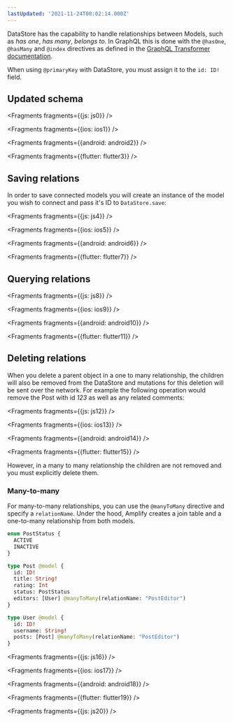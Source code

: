 ```yaml
---
lastUpdated: '2021-11-24T00:02:14.000Z'
---
```


DataStore has the capability to handle relationships between Models, such as *has one*, *has many*, *belongs to*. In GraphQL this is done with the `@hasOne`, `@hasMany` and `@index` directives as defined in the [GraphQL Transformer documentation](/cli/graphql/data-modeling).

<Callout warning>

When using `@primaryKey` with DataStore, you must assign it to the `id: ID!` field.

</Callout>

## Updated schema


<Fragments fragments={{js: js0}} />


<Fragments fragments={{ios: ios1}} />


<Fragments fragments={{android: android2}} />


<Fragments fragments={{flutter: flutter3}} />

## Saving relations

In order to save connected models you will create an instance of the model you wish to connect and pass it's ID to `DataStore.save`:


<Fragments fragments={{js: js4}} />


<Fragments fragments={{ios: ios5}} />


<Fragments fragments={{android: android6}} />


<Fragments fragments={{flutter: flutter7}} />

## Querying relations


<Fragments fragments={{js: js8}} />


<Fragments fragments={{ios: ios9}} />


<Fragments fragments={{android: android10}} />


<Fragments fragments={{flutter: flutter11}} />

## Deleting relations

When you delete a parent object in a one to many relationship, the children will also be removed from the DataStore and mutations for this deletion will be sent over the network. For example the following operation would remove the Post with id *123* as well as any related comments:


<Fragments fragments={{js: js12}} />


<Fragments fragments={{ios: ios13}} />


<Fragments fragments={{android: android14}} />


<Fragments fragments={{flutter: flutter15}} />

However, in a many to many relationship the children are not removed and you must explicitly delete them.

### Many-to-many

For many-to-many relationships, you can use the `@manyToMany` directive and specify a `relationName`. Under the hood, Amplify creates a join table and a one-to-many relationship from both models.

```graphql
enum PostStatus {
  ACTIVE
  INACTIVE
}

type Post @model {
  id: ID!
  title: String!
  rating: Int
  status: PostStatus
  editors: [User] @manyToMany(relationName: "PostEditor")
}

type User @model {
  id: ID!
  username: String!
  posts: [Post] @manyToMany(relationName: "PostEditor")
}
```


<Fragments fragments={{js: js16}} />


<Fragments fragments={{ios: ios17}} />


<Fragments fragments={{android: android18}} />


<Fragments fragments={{flutter: flutter19}} />


<Fragments fragments={{js: js20}} />
